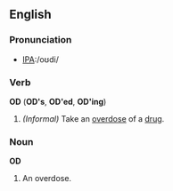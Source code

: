 ==English==

===Pronunciation===
*[[w:International Phonetic Alphabet|IPA]]:/oʊdi/

===Verb===
'''OD''' ('''OD's''', '''OD'ed''', '''OD'ing''')
# ''(Informal)'' Take an [[overdose]] of a [[drug]].

===Noun===
'''OD'''
# An overdose.